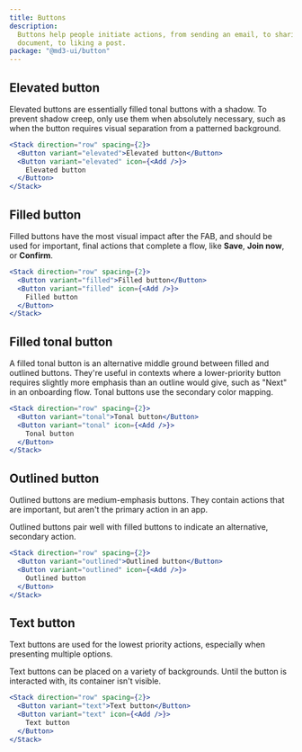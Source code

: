 ```yaml
---
title: Buttons
description:
  Buttons help people initiate actions, from sending an email, to sharing a
  document, to liking a post.
package: "@md3-ui/button"
---
```


## Elevated button

Elevated buttons are essentially filled tonal buttons with a shadow. To prevent
shadow creep, only use them when absolutely necessary, such as when the button
requires visual separation from a patterned background.

```jsx
<Stack direction="row" spacing={2}>
  <Button variant="elevated">Elevated button</Button>
  <Button variant="elevated" icon={<Add />}>
    Elevated button
  </Button>
</Stack>
```

## Filled button

Filled buttons have the most visual impact after the FAB, and should be used for
important, final actions that complete a flow, like **Save**, **Join now**, or
**Confirm**.

```jsx
<Stack direction="row" spacing={2}>
  <Button variant="filled">Filled button</Button>
  <Button variant="filled" icon={<Add />}>
    Filled button
  </Button>
</Stack>
```

## Filled tonal button

A filled tonal button is an alternative middle ground between filled and
outlined buttons. They're useful in contexts where a lower-priority button
requires slightly more emphasis than an outline would give, such as "Next" in an
onboarding flow. Tonal buttons use the secondary color mapping.

```jsx
<Stack direction="row" spacing={2}>
  <Button variant="tonal">Tonal button</Button>
  <Button variant="tonal" icon={<Add />}>
    Tonal button
  </Button>
</Stack>
```

## Outlined button

Outlined buttons are medium-emphasis buttons. They contain actions that are
important, but aren't the primary action in an app.

Outlined buttons pair well with filled buttons to indicate an alternative,
secondary action.

```jsx
<Stack direction="row" spacing={2}>
  <Button variant="outlined">Outlined button</Button>
  <Button variant="outlined" icon={<Add />}>
    Outlined button
  </Button>
</Stack>
```

## Text button

Text buttons are used for the lowest priority actions, especially when
presenting multiple options.

Text buttons can be placed on a variety of backgrounds. Until the button is
interacted with, its container isn't visible.

```jsx
<Stack direction="row" spacing={2}>
  <Button variant="text">Text button</Button>
  <Button variant="text" icon={<Add />}>
    Text button
  </Button>
</Stack>
```
